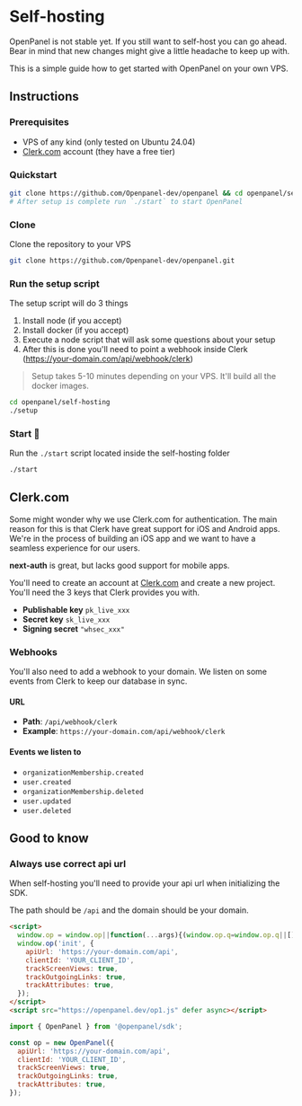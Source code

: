
# Self-hosting

<Callout>OpenPanel is not stable yet. If you still want to self-host you can go ahead. Bear in mind that new changes might give a little headache to keep up with.</Callout>

This is a simple guide how to get started with OpenPanel on your own VPS.

## Instructions

### Prerequisites

- VPS of any kind (only tested on Ubuntu 24.04)
- [Clerk.com](https://clerk.com) account (they have a free tier)

### Quickstart

```bash
git clone https://github.com/Openpanel-dev/openpanel && cd openpanel/self-hosting && ./setup
# After setup is complete run `./start` to start OpenPanel
```

<Steps>

### Clone

Clone the repository to your VPS

```bash
git clone https://github.com/Openpanel-dev/openpanel.git
```

### Run the setup script

The setup script will do 3 things

1. Install node (if you accept)
2. Install docker (if you accept)
3. Execute a node script that will ask some questions about your setup
4. After this is done you'll need to point a webhook inside Clerk (https://your-domain.com/api/webhook/clerk)

> Setup takes 5-10 minutes depending on your VPS. It'll build all the docker images.

```bash
cd openpanel/self-hosting
./setup
```

### Start 🚀

Run the `./start` script located inside the self-hosting folder

```bash
./start
```
</Steps>

## Clerk.com

<Callout>
Some might wonder why we use Clerk.com for authentication. The main reason for this is that Clerk have great support for iOS and Android apps. We're in the process of building an iOS app and we want to have a seamless experience for our users. 

**next-auth** is great, but lacks good support for mobile apps.
</Callout>

You'll need to create an account at [Clerk.com](https://clerk.com) and create a new project. You'll need the 3 keys that Clerk provides you with.

- **Publishable key** `pk_live_xxx`
- **Secret key** `sk_live_xxx`
- **Signing secret** `"whsec_xxx"`

### Webhooks

You'll also need to add a webhook to your domain. We listen on some events from Clerk to keep our database in sync.

#### URL

- **Path**: `/api/webhook/clerk`
- **Example**: `https://your-domain.com/api/webhook/clerk`

#### Events we listen to

- `organizationMembership.created`
- `user.created`
- `organizationMembership.deleted`
- `user.updated`
- `user.deleted`

## Good to know

### Always use correct api url

When self-hosting you'll need to provide your api url when initializing the SDK.

The path should be `/api` and the domain should be your domain.

```html filename="index.html" {4}
<script>
  window.op = window.op||function(...args){(window.op.q=window.op.q||[]).push(args);};
  window.op('init', {
    apiUrl: 'https://your-domain.com/api',
    clientId: 'YOUR_CLIENT_ID',
    trackScreenViews: true,
    trackOutgoingLinks: true,
    trackAttributes: true,
  });
</script>
<script src="https://openpanel.dev/op1.js" defer async></script>
```

```js filename="op.ts" {4}
import { OpenPanel } from '@openpanel/sdk';

const op = new OpenPanel({
  apiUrl: 'https://your-domain.com/api',
  clientId: 'YOUR_CLIENT_ID',
  trackScreenViews: true,
  trackOutgoingLinks: true,
  trackAttributes: true,
});
``` 